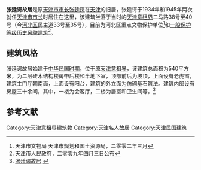 {{天津历史风貌建筑|
省区市 = 天津市 |
名称 = 张廷谔故居 |
图片 = [[File:张廷谔旧宅.jpg|200px]]|
编号 = 0530026 |
等级 = 一般保护 |
时代 = 1920年|
所在 = [[天津市|天津市]][[和平区_(天津市)|和平区]] |
公布 = 2009年4月3日 |
}}

'''张廷谔故居'''是原[[天津市市长|天津市市长]][[张廷谔|张廷谔]]在[[天津|天津]]的旧居，张廷谔于1934年和1945年两次就任[[天津市政府_(中华民国)|天津市]][[天津市市长列表|市长]]时居住在这里，该建筑坐落于当时的[[天津意租界|天津意租界]]二马路38号至40号（今[[河北区|河北区]]民主道33号至35号），目前为河北区重点文物保护单位<ref>天津市文物局 天津市规划和国土资源局，二零零二年三月</ref>和[[天津历史风貌建筑|一般保护等级历史风貌建筑]]<ref>天津市人民政府，二零零九年四月三日公布</ref>。

== 建筑风格 ==
张廷谔故居始建于[[中华民国时期|中华民国时期]]，位于原[[天津意租界|天津意租界]]，该建筑总面积为540平方米，为二层砖木结构楼房带后楼和半地下室，顶部前后为坡顶，上面设有老虎窗，建筑主门厅朝南面，上面设有阳台，建筑的外立面为仿砌基石筑法。建筑内部设有房屋三十余间，其中，一楼为会客厅，二楼为居室和卫生间等。<ref>[http://www.tjtour.cn/html/zixun/tuijian/biqujingdian/200909/03-9846.shtml 张廷谔故居] {{webarchive|url=https://web.archive.org/web/20120804205131/http://www.tjtour.cn/html/zixun/tuijian/biqujingdian/200909/03-9846.shtml |date=2012-08-04 }}</ref>

==参考文献==
{{reflist}}

{{天津市名人故居}}

[[Category:天津意租界建筑物|Category:天津意租界建筑物]]
[[Category:天津名人故居|Category:天津名人故居]]
[[Category:天津民国建筑|Category:天津民国建筑]]